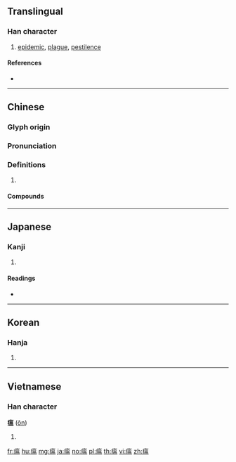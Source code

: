 {{character info/new}}
==Translingual==

===Han character===
{{Han char|rn=104|rad=疒|as=10|sn=15|four=00117|canj=KABT,KWOT}}

# [[epidemic]], [[plague]], [[pestilence]]

====References====
* {{Han ref|kx=0778.040|dkj=22396|dj=1188.030|hdz=42684.030|uh=761F|ud=30239|bh=BD45|bd=48453}}

----

==Chinese==
{{zh-forms}}

===Glyph origin===
{{Han etym}}

===Pronunciation===
{{zh-pron
|m=wēn
|c=wan1
|mn=un
|oc=y
|cat=
}}

===Definitions===
{{zh-hanzi}}

# {{rfdef|zh}}

====Compounds====
{{zh-der|五瘟使|天瘟|抱草瘟|春瘟|牛瘟|瘟疫|瘟病|瘟神|瘟神爺|稻瘟病|該死行瘟|豬瘟|送瘟神|遭瘟|雞瘟|鴨瘟}}

----

==Japanese==

===Kanji===
{{ja-kanji|grade=|rs=疒10}}

# {{defn|lang=ja|sort=疒10}}

====Readings====
* {{ja-readings|on=[[おん]] (on)|kun=[[えやみ]] (eyami)|nanori=}}

----

==Korean==

===Hanja===
{{ko-hanja|hangeul=온|eumhun=|rv=on|mr=on|y=on}}

# {{defn|lang=ko|sort=疒10}}

----

==Vietnamese==

===Han character===
'''瘟''' ([[ôn]])

# {{defn|lang=vi}}

[[fr:瘟]]
[[hu:瘟]]
[[mg:瘟]]
[[ja:瘟]]
[[no:瘟]]
[[pl:瘟]]
[[th:瘟]]
[[vi:瘟]]
[[zh:瘟]]